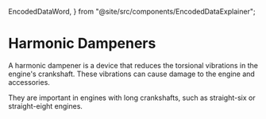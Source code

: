   EncodedDataWord,
} from "@site/src/components/EncodedDataExplainer";

# Harmonic Dampeners

A harmonic dampener is a device that reduces the torsional vibrations in the
engine's crankshaft. These vibrations can cause damage to the engine and
accessories.

They are important in engines with long crankshafts, such as straight-six or
straight-eight engines.
